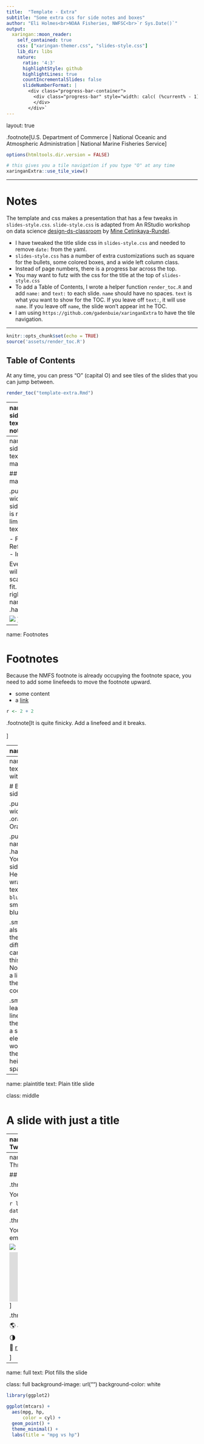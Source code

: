 ```yaml
---
title:  "Template - Extra"
subtitle: "Some extra css for side notes and boxes"
author: "Eli Holmes<br>NOAA Fisheries, NWFSC<br>`r Sys.Date()`"
output:
  xaringan::moon_reader:
    self_contained: true
    css: ["xaringan-themer.css", "slides-style.css"]
    lib_dir: libs
    nature:
      ratio: '4:3'
      highlightStyle: github
      highlightLines: true
      countIncrementalSlides: false
      slideNumberFormat: |
        <div class="progress-bar-container">
          <div class="progress-bar" style="width: calc( (%current% - 1) / (%total% - 1) * 100%);">
          </div>
        </div>`
---
```

layout: true

.footnote[U.S. Department of Commerce | National Oceanic and Atmospheric Administration | National Marine Fisheries Service]


```r
options(htmltools.dir.version = FALSE)
```

```r
# this gives you a tile navigation if you type "O" at any time
xaringanExtra::use_tile_view()
```

---

# Notes

The template and css makes a presentation that has a few tweaks in `slides-style.css`.  `slide-style.css` is adapted from An RStudio workshop on data science [design-ds-classroom](https://github.com/rstudio-conf-2020/design-ds-classroom) by [Mine Cetinkaya-Rundel](https://github.com/mine-cetinkaya-rundel). 

* I have tweaked the title slide css in `slides-style.css` and needed to remove `date:` from the yaml.
* `slides-style.css` has a number of extra customizations such as square for the bullets, some colored boxes, and a wide left column class.
* Instead of page numbers, there is a progress bar across the top.
* You may want to futz with the css for the title at the top of `slides-style.css`
* To add a Table of Contents, I wrote a helper function `render_toc.R` and add `name:` and `text:` to each slide. `name` should have no spaces. `text` is what you want to show for the TOC. If you leave off `text:`, it will use `name`. If you leave off `name`, the slide won't appear int he TOC.
* I am using `https://github.com/gadenbuie/xaringanExtra` to have the tile navigation.

---

```r
knitr::opts_chunk$set(echo = TRUE)
source('assets/render_toc.R')
```

## Table of Contents

At any time, you can press "O" (capital O) and see tiles of the slides that you can jump between.

```r
render_toc("template-extra.Rmd")
```


---
name: sidenotes
text: Side notes

## Side notes


.pull-left-wide[
1. This has side notes in a 'hand' font.
1. There is black and blue versions.
]
.pull-right-narrow[
.hand-blue[
You can add sidenotes. Here I have wrapped the text in `.hand-blue` to make it smaller and blue.
]

.hand[
You can add black sidenotes.
]
]

---
name: sidemargins
text: Side margins

## Side margin



.pull-left-wide[
The side margin is not limited to text.

- Figures
- References
- Images

Everything will get scaled to fit.
]
.pull-right-narrow[
.hand-blue[
```r
plot(1:10)
```

![](static/slideswooshver.png)
]
]

---
name: Footnotes


# Footnotes

Because the NMFS footnote is already occupying the footnote space, you need to add some linefeeds to move the footnote upward. 



- some content
- a [link](http://www.google.com)


```r
r <- 2 + 2
```

.footnote[It is quite finicky. Add a linefeed and it breaks.<br><br>]



---
name: Boxes

# Boxes

.bluebox[## Blue box
- The ## header will appear at the top in grey
- Or leave it off and add different text or header
]

.orangebox[## Orange box
```r
plot(1:100)
```
]

.yellowbox[## Yellow box
A note.
]

---
name: boxside
text: Boxes with side note


# Boxes and side notes

.pull-left-wide[
.orangebox[## Orange box
```r
plot(1:100)
```
]
]

.pull-right-narrow[
.hand-blue[
You can add sidenotes. Here I have wrapped the text in `.hand-blue` to make it smaller and blue.
]

.small[`.small` also works but the text is different. You can change this in the css. Note you need a linefeed in the side note code.
]

.small[If you leave off the line-feed, then it will use a span element and won't pick up the right line-height spacing.]]


---
name: plaintitle
text: Plain title slide


class: middle

# A slide with just a title

---
name: twocolumn
text: Two columns


## Two column format

.pull-left[
- **ggplot2** is tidyverse's data visualization package
- The `gg` in "ggplot2" stands for Grammar of Graphics
- It is inspired by the book **Grammar of Graphics** by Leland Wilkinson
]
.pull-right[
- **ggplot2** is tidyverse's data visualization package
- The `gg` in "ggplot2" stands for Grammar of Graphics
- It is inspired by the book **Grammar of Graphics** by Leland Wilkinson
]

---
name: threecolumn
text: Three columns


## Three column format

.three-column[
Column 1

You can have code.

```r
lm(mpg ~ hp, data=mtcars)
```
]

.three-column[
Column 2

You can have images and embed video.

![](static/slideswooshver.png)

<iframe width="200" height="130" src="https://www.youtube.com/embed/BCMjVc9ncFo" title="YouTube video player" frameborder="0" allow="accelerometer; autoplay; clipboard-write; encrypted-media; gyroscope; picture-in-picture" allowfullscreen></iframe>
]

.three-column[
Column 3

&#127758; January 25, 2022 

&#127767; 09:00 - 17:00  

&#127881;    [rverse](http://rverse-tutorials.github.io)

]


---
name: full
text: Plot fills the slide


class: full
background-image: url("")
background-color: white

```r
library(ggplot2)

ggplot(mtcars) +
  aes(mpg, hp,
      color = cyl) +
  geom_point() +
  theme_minimal() +
  labs(title = "mpg vs hp")
```
